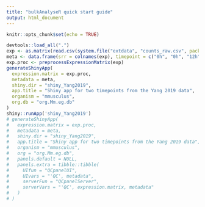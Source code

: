 ```yaml
---
title: "bulkAnalyseR quick start guide"
output: html_document
---
```


```r
knitr::opts_chunk$set(echo = TRUE)
```

```r
devtools::load_all(".")
exp <- as.matrix(read.csv(system.file("extdata", "counts_raw.csv", package = "noisyr"), row.names = 1))
meta <- data.frame(srr = colnames(exp), timepoint = c("0h", "0h", "12h", "12h"))
exp.proc <- preprocessExpressionMatrix(exp)
generateShinyApp(
  expression.matrix = exp.proc,
  metadata = meta,
  shiny.dir = "shiny_Yang2019",
  app.title = "Shiny app for two timepoints from the Yang 2019 data",
  organism = "mmusculus",
  org.db = "org.Mm.eg.db"
)
shiny::runApp('shiny_Yang2019')
# generateShinyApp(
#   expression.matrix = exp.proc,
#   metadata = meta,
#   shiny.dir = "shiny_Yang2019",
#   app.title = "Shiny app for two timepoints from the Yang 2019 data",
#   organism = "mmusculus",
#   org = "org.Mm.eg.db",
#   panels.default = NULL,
#   panels.extra = tibble::tibble(
#     UIfun = "QCpanelUI", 
#     UIvars = "'QC', metadata", 
#     serverFun = "QCpanelServer", 
#     serverVars = "'QC', expression.matrix, metadata"
#   )
# )
```
